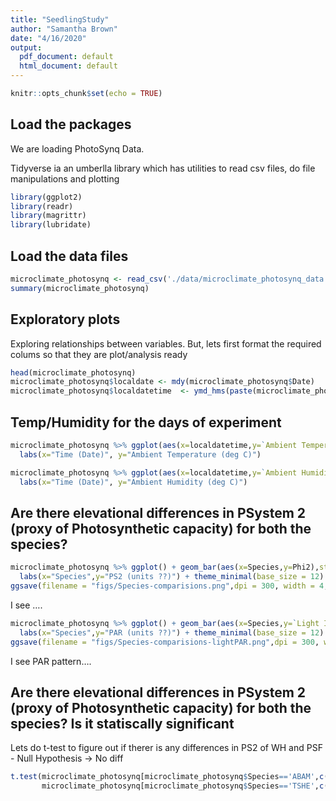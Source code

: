 ```yaml
---
title: "SeedlingStudy"
author: "Samantha Brown"
date: "4/16/2020"
output:
  pdf_document: default
  html_document: default
---
```


```r
knitr::opts_chunk$set(echo = TRUE)
```

## Load the packages

We are loading PhotoSynq Data.

Tidyverse ia an umberlla library which has utilities to read csv files, do file manipulations and plotting

```r
library(ggplot2)
library(readr)
library(magrittr)
library(lubridate)
```

## Load the data files


```r
microclimate_photosynq <- read_csv('./data/microclimate_photosynq_data.csv')
summary(microclimate_photosynq)
```

## Exploratory plots

Exploring relationships between variables. But, lets first format the required colums so that they are plot/analysis ready

```r
head(microclimate_photosynq)
microclimate_photosynq$localdate <- mdy(microclimate_photosynq$Date)
microclimate_photosynq$localdatetime  <- ymd_hms(paste(microclimate_photosynq$localdate,microclimate_photosynq$Time,sep = ' '))

```

## Temp/Humidity for the days of experiment

```r
microclimate_photosynq %>% ggplot(aes(x=localdatetime,y=`Ambient Temperature`)) + geom_point() +
  labs(x="Time (Date)", y="Ambient Temperature (deg C)")

```

```r
microclimate_photosynq %>% ggplot(aes(x=localdatetime,y=`Ambient Humidity`)) + geom_point() +
  labs(x="Time (Date)", y="Ambient Humidity (deg C)")

```

## Are there elevational differences in PSystem 2 (proxy of Photosynthetic capacity) for both the species? 

```r
microclimate_photosynq %>% ggplot() + geom_bar(aes(x=Species,y=Phi2),stat = "identity") + facet_grid(.~Stand) +
  labs(x="Species",y="PS2 (units ??)") + theme_minimal(base_size = 12)
ggsave(filename = "figs/Species-comparisions.png",dpi = 300, width = 4, height = 4, units = "in")
```

I see ....

```r
microclimate_photosynq %>% ggplot() + geom_bar(aes(x=Species,y=`Light Intensity (PAR)`),stat = "identity") + facet_grid(.~Stand) +
  labs(x="Species",y="PAR (units ??)") + theme_minimal(base_size = 12)
ggsave(filename = "figs/Species-comparisions-lightPAR.png",dpi = 300, width = 4, height = 4, units = "in")
```

I see PAR pattern....

## Are there elevational differences in PSystem 2 (proxy of Photosynthetic capacity) for both the species? Is it statiscally significant

Lets do t-test to figure out if therer is any differences in PS2 of WH and PSF - Null Hypothesis -> No diff
```r
t.test(microclimate_photosynq[microclimate_photosynq$Species=='ABAM',c('Phi2')]$Phi2,
       microclimate_photosynq[microclimate_photosynq$Species=='TSHE',c('Phi2')]$Phi2)
```
